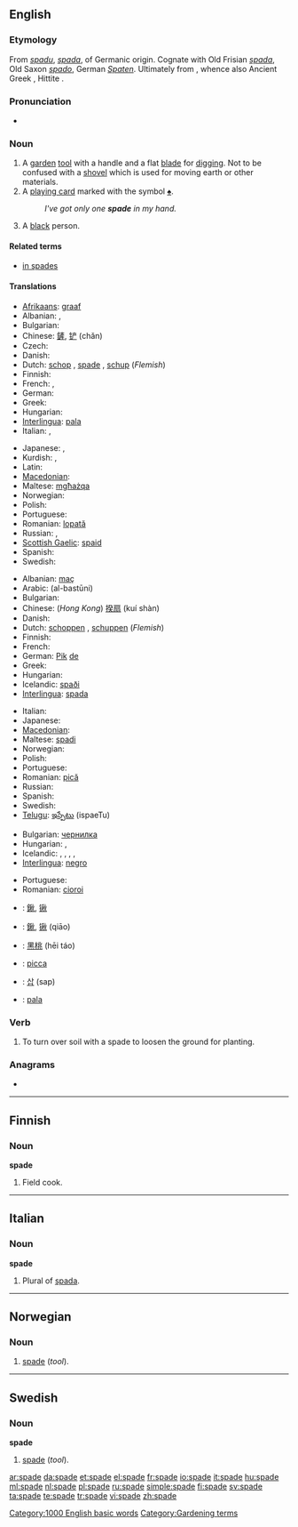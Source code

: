 ==English==
{{wikipedia}}

===Etymology===
From {{etyl|ang}} ''[[spadu]]'', ''[[spada]]'', of Germanic origin. Cognate with Old Frisian ''[[spada]]'', Old Saxon ''[[spado]]'', German ''[[Spaten]]''. Ultimately from {{proto|Indo-European|spə-dh-|lang=en}}, whence also Ancient Greek {{term|σπάθη||blade|tr=spathē|lang=grc}}, Hittite {{term||išpatar|spear}} {{rfscript|Cuneiform}}.

===Pronunciation===
* {{audio|en-us-spade.ogg|Audio (US)}}
*: {{rhymes|eɪd}}

===Noun===
{{en-noun}}

# A [[garden]] [[tool]] with a handle and a flat [[blade]] for [[dig]]ging. Not to be confused with a [[shovel]] which is used for moving earth or other materials.
# A [[playing card]] marked with the symbol [[♠]].
#: ''I've got only one '''spade''' in my hand.''
# {{offensive}} A [[black]] person.

====Related terms====
* [[in spades]]

====Translations====
{{trans-top|a garden tool with a handle and a flat blade for digging}}
* [[Afrikaans]]: [[graaf]]
* Albanian: {{t-|sq|lopatë|f|xs=Albanian}}, {{t+|sq|bel|m|xs=Albanian}}
* Bulgarian: {{t+|bg|лопата|f}}
* Chinese: [[鏟]], [[铲]] (chǎn)
* Czech: {{t-|cs|rýč|m}}
* Danish: {{t+|da|spade|c}}
* Dutch: [[schop]] {{f}}, [[#Dutch|spade]] {{f}}, [[schup]] {{f}} (''Flemish'')
* Finnish: {{t+|fi|lapio}}
* French: {{t+|fr|bêche|f}}, {{t+|fr|pelle|f}}
* German: {{t+|de|Spaten}}
* Greek: {{t+|el|φτυάρι|n}}
* Hungarian: {{t+|hu|ásó}}
* [[Interlingua]]: [[pala]]
* Italian: {{t+|it|pala}}, {{t-|it|vanga|f}}
{{trans-mid}}
* Japanese: {{t+|ja|鋤|tr=suki}}, {{t|ja|踏鋤|tr=fumisuki}}
* Kurdish: {{t+|ku|merr|f}}, {{t+|ku|mer|f}}
* Latin: {{t-|la|rutrum|n|alt=rūtrum}}
* [[Macedonian]]: {{t|mk|ашов|m|tr=ášov}}
* Maltese: [[mgħażqa]] {{f}}
* Norwegian: {{t-|no|spade|m}}
* Polish: {{t|pl|szpadel|m}}
* Portuguese: {{t+|pt|pá|f}}
* Romanian: [[lopată]] {{f}}
* Russian: {{t+|ru|лопата|f|tr=lopáta}}, {{t+|ru|заступ|m|tr=zástup}}
* [[Scottish Gaelic]]: [[spaid]] {{f}}
* Spanish: {{t+|es|pala|f}}
* Swedish: {{t+|sv|spade|c}}
{{trans-bottom}}

{{trans-top|one of the black suits in a deck of cards}}
* Albanian: [[maç]] {{m}}
* Arabic: {{Arab|[[البستوني]]}} (al-bastūni) {{m}}
* Bulgarian: {{t+|bg|пика|f}}
* Chinese: (''Hong Kong'') [[揆扇]] (kuí shàn)
* Danish: {{t+|da|spar|c}}
* Dutch: [[schoppen]] {{p}}, [[schuppen]] {{p}} (''Flemish'')
* Finnish: {{t+|fi|pata}}
* French: {{t+|fr|pique|f}}
* German: [[Pik]] [[:de:Pik|de]]
* Greek: {{t+|el|μπαστούνι|n|tr=bastouni}}
* Hungarian: {{t+|hu|pikk}}
* Icelandic: [[spaði]] {{m}}
* [[Interlingua]]: [[spada]]
{{trans-mid}}
* Italian: {{t+|it|picche}}
* Japanese: {{t-|ja|スペード|tr=supēdo}}
* [[Macedonian]]: {{t-|mk|пик|m|tr=pik}}
* Maltese: [[spadi]]
* Norwegian: {{t-|no|spar|m}}
* Polish: {{t|pl|pik|m}}
* Portuguese: {{t+|pt|espada|f}}
* Romanian: [[pică]] {{f}}
* Russian: {{t+|ru|пика|f|tr=píka}}
* Spanish: {{t-|es|pica|f}}
* Swedish: {{t+|sv|spader|c}}
* [[Telugu]]: [[ఇస్పేటు]] (ispaeTu)
{{trans-bottom}}

{{trans-top|a black person}}
* Bulgarian: [[чернилка]]
* Hungarian: {{t|hu|negró}},  {{qualifier|very offensive}} {{t|hu|feka}}
* Icelandic: {{t|is|surtur|m}},  {{t|is|negri|m}},  {{t|is|niggari|m}},  {{t|is|svertingjahundur|m}},  {{t|is|blámaður|m}}
* [[Interlingua]]: [[negro]]
{{trans-mid}}
* Portuguese: {{t+|pt|crioulo|m}}
* Romanian: [[cioroi]] {{m}}
{{trans-bottom}}

{{checktrans-top}}
* {{ttbc|Chinese Characters}}: [[鍬]], [[锹]]
* {{ttbc|Chinese}}: [[鍬]], [[锹]] (qiāo)
* {{ttbc|Chinese}}: [[黑桃]] (hēi táo)
* {{ttbc|Interlingua}}: [[picca]]
* {{ttbc|Korean}}: [[삽]] (sap)
* {{ttbc|Spanish}}: [[pala]] {{f}}
{{trans-bottom}}

===Verb===
{{en-verb|spad|ed}}

# To turn over soil with a spade to loosen the ground for planting.

===Anagrams===
* {{alphagram|[[adeps#English|adeps]]}}

[[Category:1000 English basic words]]

----

==Finnish==

===Noun===
'''spade'''

# {{military slang|lang=fi}} Field cook.

----

==Italian==

===Noun===
'''spade''' {{f}}

# Plural of [[spada]].

----

==Norwegian==

===Noun===
{{no-noun-m1|spad}}

# [[#English|spade]] (''tool'').

----

==Swedish==

===Noun===
'''spade''' {{c}}
{{sv-noun-reg-ar|2=spad}}

# [[#English|spade]] (''tool'').

[[Category:Gardening terms]]

[[ar:spade]]
[[da:spade]]
[[et:spade]]
[[el:spade]]
[[fr:spade]]
[[io:spade]]
[[it:spade]]
[[hu:spade]]
[[ml:spade]]
[[nl:spade]]
[[pl:spade]]
[[ru:spade]]
[[simple:spade]]
[[fi:spade]]
[[sv:spade]]
[[ta:spade]]
[[te:spade]]
[[tr:spade]]
[[vi:spade]]
[[zh:spade]]